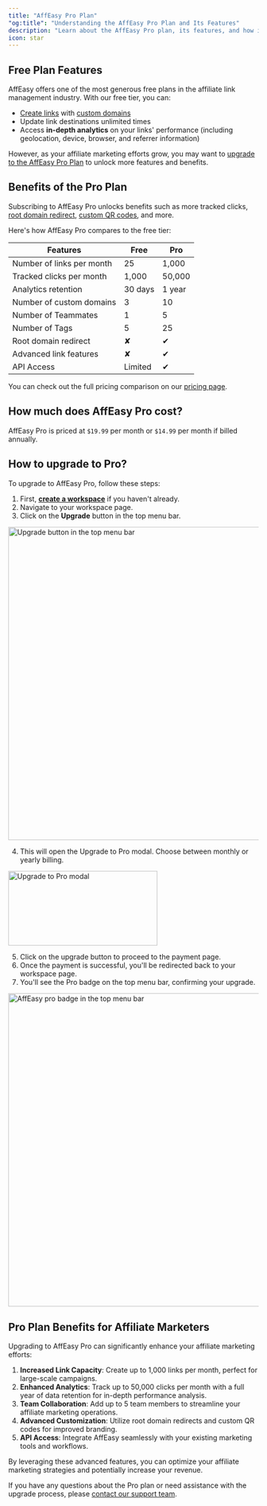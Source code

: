 ```yaml
---
title: "AffEasy Pro Plan"
"og:title": "Understanding the AffEasy Pro Plan and Its Features"
description: "Learn about the AffEasy Pro plan, its features, and how it can enhance your affiliate marketing efforts"
icon: star
---
```


## Free Plan Features

AffEasy offers one of the most generous free plans in the affiliate link management industry. With our free tier, you can:

- [Create links](/quickstart/guide) with [custom domains](/domains/add-custom-domain)
- Update link destinations unlimited times
- Access **in-depth analytics** on your links' performance (including geolocation, device, browser, and referrer information)

However, as your affiliate marketing efforts grow, you may want to [upgrade to the AffEasy Pro Plan](https://affeasy.link/pricing) to unlock more features and benefits.

## Benefits of the Pro Plan

Subscribing to AffEasy Pro unlocks benefits such as more tracked clicks, [root domain redirect](/features/how-to-redirect-root-domain), [custom QR codes](/features/custom-qr-codes), and more.

Here's how AffEasy Pro compares to the free tier:

| Features                  | Free    | Pro    |
| ------------------------- | ------- | ------ |
| Number of links per month | 25      | 1,000  |
| Tracked clicks per month  | 1,000   | 50,000 |
| Analytics retention       | 30 days | 1 year |
| Number of custom domains  | 3       | 10     |
| Number of Teammates       | 1       | 5      |
| Number of Tags            | 5       | 25     |
| Root domain redirect      | ✘       | ✔     |
| Advanced link features    | ✘       | ✔     |
| API Access                | Limited | ✔     |

You can check out the full pricing comparison on our [pricing page](https://affeasy.link/pricing).

## How much does AffEasy Pro cost?

AffEasy Pro is priced at `$19.99` per month or `$14.99` per month if billed annually.

## How to upgrade to Pro?

To upgrade to AffEasy Pro, follow these steps:

1. First, [**create a workspace**](/workspace/what-is-a-workspace) if you haven't already.
2. Navigate to your workspace page.
3. Click on the **Upgrade** button in the top menu bar.

<Frame>
  <img
    className="rounded-lg border border-gray-100"
    src="/images/plans/upgrade-button.png"
    alt="Upgrade button in the top menu bar"
    width="1200"
    height="630"
  />
</Frame>

4. This will open the Upgrade to Pro modal. Choose between monthly or yearly billing.

<Frame>
  <img
    className="rounded-lg border border-gray-100"
    src="/images/plans/upgrade-modal.png"
    alt="Upgrade to Pro modal"
    width="300"
    height="150"
  />
</Frame>

5. Click on the upgrade button to proceed to the payment page.
6. Once the payment is successful, you'll be redirected back to your workspace page.
7. You'll see the Pro badge on the top menu bar, confirming your upgrade.

<Frame>
  <img
    className="rounded-lg border border-gray-100"
    src="/images/plans/pro-badge.png"
    alt="AffEasy pro badge in the top menu bar"
    width="1200"
    height="630"
  />
</Frame>

## Pro Plan Benefits for Affiliate Marketers

Upgrading to AffEasy Pro can significantly enhance your affiliate marketing efforts:

1. **Increased Link Capacity**: Create up to 1,000 links per month, perfect for large-scale campaigns.
2. **Enhanced Analytics**: Track up to 50,000 clicks per month with a full year of data retention for in-depth performance analysis.
3. **Team Collaboration**: Add up to 5 team members to streamline your affiliate marketing operations.
4. **Advanced Customization**: Utilize root domain redirects and custom QR codes for improved branding.
5. **API Access**: Integrate AffEasy seamlessly with your existing marketing tools and workflows.

By leveraging these advanced features, you can optimize your affiliate marketing strategies and potentially increase your revenue.

If you have any questions about the Pro plan or need assistance with the upgrade process, please [contact our support team](mailto:support@affeasy.link).
